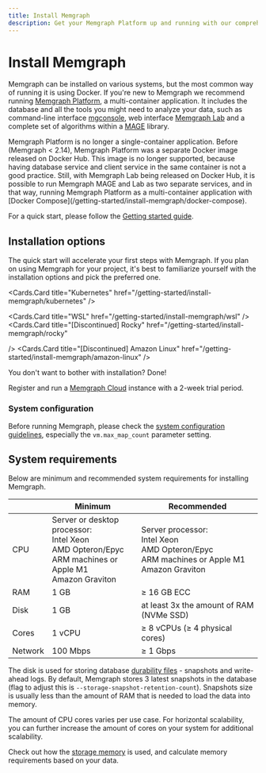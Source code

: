 ---
title: Install Memgraph
description: Get your Memgraph Platform up and running with our comprehensive installation guide, ensuring a hassle-free setup and quick initiation.
---



# Install Memgraph

Memgraph can be installed on various systems, but the most common way of running
it is using Docker. If you're new to Memgraph we recommend running [Memgraph
Platform](/getting-started#install-memgraph-platform), a multi-container
application. It includes the database and all the tools you might need to
analyze your data, such as command-line interface
[mgconsole](/getting-started/cli), web interface [Memgraph
Lab](/data-visualization) and a complete set of algorithms within a
[MAGE](/advanced-algorithms) library.

<Callout type="info">
Memgraph Platform is no longer a single-container application. Before (Memgraph
< 2.14), Memgraph Platform was a separate Docker image released on Docker Hub.
This image is no longer supported, because having database service and client
service in the same container is not a good practice. Still, with Memgraph Lab
being released on Docker Hub, it is possible to run Memgraph MAGE and Lab as two
separate services, and in that way, running Memgraph Platform as a
multi-container application with [Docker
Compose](/getting-started/install-memgraph/docker-compose).
</Callout>

For a quick start, please follow the [Getting started guide](/getting-started). 

## Installation options

The quick start will accelerate your first steps with Memgraph. If you plan on
using Memgraph for your project, it's best to familiarize yourself with the
installation options and pick the preferred one.

<Cards>
  <Cards.Card
    title="Docker"
    href="/getting-started/install-memgraph/docker"
  />
  <Cards.Card
    title="Debian"
    href="/getting-started/install-memgraph/debian"
  />
  <Cards.Card
    title="Ubuntu"
    href="/getting-started/install-memgraph/ubuntu"
  />
  <Cards.Card
    title="CentOS"
    href="/getting-started/install-memgraph/centos"
  />
  <Cards.Card
    title="Fedora"
    href="/getting-started/install-memgraph/fedora"
  />
  <Cards.Card
    title="Red Hat"
    href="/getting-started/install-memgraph/redhat"
  />
  <Cards.Card
    title="Memgraph Cloud"
    href="/getting-started/install-memgraph/memgraph-cloud"
  />
  <Cards.Card
    title="Docker Compose"
    href="/getting-started/install-memgraph/docker-compose"
  />

  <Cards.Card
    title="Kubernetes"
    href="/getting-started/install-memgraph/kubernetes"
  />

  <Cards.Card
    title="WSL"
    href="/getting-started/install-memgraph/wsl"
  />
  <Cards.Card
    title="[Discontinued] Rocky"
    href="/getting-started/install-memgraph/rocky"

  />
  <Cards.Card
  title="[Discontinued] Amazon Linux"
  href="/getting-started/install-memgraph/amazon-linux"
  />
</Cards>



You don't want to bother with installation? Done!

Register and run a [Memgraph Cloud](https://memgraph.com/cloud) instance with a
2-week trial period.

### System configuration

Before running Memgraph, please check the [system configuration guidelines](/database-management/system-configuration), especially the
`vm.max_map_count` parameter setting.

## System requirements

Below are minimum and recommended system requirements for installing Memgraph.

|         | Minimum  | Recommended                     |
| ------- | -------- | ------------------------------- |
| CPU     | Server or desktop processor: <br/> Intel Xeon <br/> AMD Opteron/Epyc <br/> ARM machines or Apple M1 <br/> Amazon Graviton | Server processor: <br/> Intel Xeon <br/> AMD Opteron/Epyc <br/> ARM machines or Apple M1 <br/> Amazon Graviton |
| RAM     | 1 GB     | ≥ 16 GB ECC                     |
| Disk    | 1 GB     | at least 3x the amount of RAM (NVMe SSD) |
| Cores   | 1 vCPU   | ≥ 8 vCPUs (≥ 4 physical cores)  |
| Network | 100 Mbps | ≥ 1 Gbps                        |

The disk is used for storing database [durability files](/configuration/data-durability-and-backup) - snapshots and write-ahead
logs. By default, Memgraph stores 3 latest snapshots in the database (flag to adjust this is `--storage-snapshot-retention-count`).
Snapshots size is usually less than the amount of RAM that is needed to load the data into memory.

The amount of CPU cores varies per use case. For horizontal scalability, you can further increase the amount of cores on your
system for additional scalability.

Check out how the [storage memory](/fundamentals/storage-memory-usage) is used,
and calculate memory requirements based on your data. 
